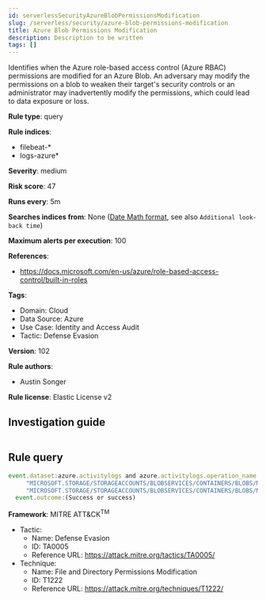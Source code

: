 ```yaml
---
id: serverlessSecurityAzureBlobPermissionsModification
slug: /serverless/security/azure-blob-permissions-modification
title: Azure Blob Permissions Modification
description: Description to be written
tags: []
---
```


<div id="azure-blob-permissions-modification"></div>

Identifies when the Azure role-based access control (Azure RBAC) permissions are modified for an Azure Blob. An adversary may modify the permissions on a blob to weaken their target's security controls or an administrator may inadvertently modify the permissions, which could lead to data exposure or loss.

**Rule type**: query

**Rule indices**: 

* filebeat-*
* logs-azure*

**Severity**: medium

**Risk score**: 47

**Runs every**: 5m

**Searches indices from**: None ([Date Math format](((ref))/common-options.html#date-math), see also <DocLink id="serverlessSecurityRulesUiCreate" section="set-the-rules-schedule">`Additional look-back time`</DocLink>)

**Maximum alerts per execution**: 100

**References**: 

* https://docs.microsoft.com/en-us/azure/role-based-access-control/built-in-roles

**Tags**: 

* Domain: Cloud
* Data Source: Azure
* Use Case: Identity and Access Audit
* Tactic: Defense Evasion

**Version**: 102

**Rule authors**: 

* Austin Songer

**Rule license**: Elastic License v2

## Investigation guide

```markdown

```

## Rule query

```js
event.dataset:azure.activitylogs and azure.activitylogs.operation_name:(
     "MICROSOFT.STORAGE/STORAGEACCOUNTS/BLOBSERVICES/CONTAINERS/BLOBS/MANAGEOWNERSHIP/ACTION" or
     "MICROSOFT.STORAGE/STORAGEACCOUNTS/BLOBSERVICES/CONTAINERS/BLOBS/MODIFYPERMISSIONS/ACTION") and
  event.outcome:(Success or success)

```

**Framework**: MITRE ATT&CK<sup>TM</sup>

* Tactic:
    * Name: Defense Evasion
    * ID: TA0005
    * Reference URL: https://attack.mitre.org/tactics/TA0005/
* Technique:
    * Name: File and Directory Permissions Modification
    * ID: T1222
    * Reference URL: https://attack.mitre.org/techniques/T1222/

